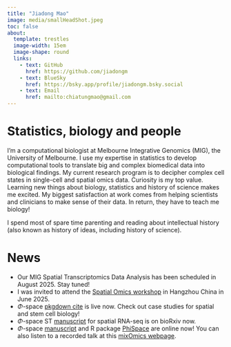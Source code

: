 ```yaml
---
title: "Jiadong Mao"
image: media/smallHeadShot.jpeg
toc: false
about: 
  template: trestles
  image-width: 15em
  image-shape: round
  links: 
    - text: GitHub
      href: https://github.com/jiadongm 
    - text: BlueSky
      href: https://bsky.app/profile/jiadongm.bsky.social
    - text: Email
      href: mailto:chiatungmao@gmail.com
---
```


# Statistics, biology and people

I'm a computational biologist at Melbourne Integrative Genomics (MIG), the University of Melbourne. I use my expertise in statistics to develop computational tools to translate big and complex biomedical data into biological findings. My current research program is to decipher complex cell states in single-cell and spatial omics data. Curiosity is my top value. Learning new things about biology, statistics and history of science makes me excited. My biggest satisfaction at work comes from helping scientists and clinicians to make sense of their data. In return, they have to teach me biology!

I spend most of spare time parenting and reading about intellectual history (also known as history of ideas, including history of science). 


# News
- Our MIG Spatial Transcriptomics Data Analysis has been scheduled in August 2025. Stay tuned!
- I was invited to attend the [Spatial Omics workshop](https://www.birs.ca/events/2025/5-day-workshops/25w5391) in Hangzhou China in June 2025.
-   $\Phi$-space [pkgdown cite](https://jiadongm.github.io/PhiSpace/) is live now. Check out case studies for spatial and stem cell biology!
-   $\Phi$-space ST [manuscript](https://www.biorxiv.org/content/10.1101/2025.02.05.636735v1.article-metrics) for spatial RNA-seq is on bioRxiv now.
-   $\Phi$-space [manuscript](https://www.biorxiv.org/content/10.1101/2024.06.19.599787v1.full) and R package [PhiSpace](https://github.com/jiadongm/PhiSpace) are online now! You can also listen to a recorded talk at this [mixOmics webpage](http://mixomics.org/2024/06/phispace/).
